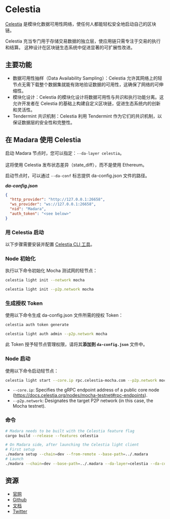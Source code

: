 
# Celestia

[Celestia](https://celestia.org/) 是模块化数据可用性网络，使任何人都能轻松安全地启动自己的区块链。

Celestia 充当专门用于存储交易数据的独立层，使应用链只需专注于交易的执行和结算。
这种设计在区块链生态系统中促进显著的可扩展性改进。

## 主要功能

- 数据可用性抽样（Data Availability Sampling）：Celestia 允许其网络上的轻节点无需下载整个数据集就能有效地验证数据的可用性，这确保了网络的可伸缩性。
- 模块化设计：Celestia 的模块化设计将数据可用性与共识和执行功能分离。这允许开发者在 Celestia 的基础上构建自定义区块链，促进生态系统内的创新和灵活性。
- Tendermint 共识机制：Celestia 利用 Tendermint 作为它们的共识机制，以保证数据层的安全性和完整性。

## 在 Madara 使用 Celestia

启动 Madara 节点时，您可以指定：`--da-layer celestia`。<br></br>
这将使用 Celestia 发布状态差异（state_diff），而不是使用 Ethereum。

启动节点时，可以通过 `--da-conf` 标志提供 da-config.json 文件的路径。

_**da-config.json**_

```json
{
  "http_provider": "http://127.0.0.1:26658",
  "ws_provider": "ws://127.0.0.1:26658",
  "nid": "Madara",
  "auth_token": "<see below>"
}
```

### 用 Celestia 启动

以下步骤需要安装并配置 [Celestia CLI 工具](https://docs.celestia.org/developers/node-tutorial)。

<Steps>

### Node 初始化

执行以下命令初始化 Mocha 测试网的轻节点：

```bash
celestia light init --network mocha
```

```bash
celestia light init --p2p.network mocha
```

### 生成授权 Token

使用以下命令生成 da-config.json 文件所需的授权 Token：

```bash
celestia auth token generate
```

```bash
celestia light auth admin --p2p.network mocha
```

此 Token 授予轻节点管理权限，请将其**添加到 `da-config.json`** 文件中。

### Node 启动

使用以下命令启动轻节点：

```bash
celestia light start --core.ip rpc.celestia-mocha.com --p2p.network mocha
```

- `--core.ip`: Specifies the gRPC endpoint address of a public core node (https://docs.celestia.org/nodes/mocha-testnet#rpc-endpoints).
- `--p2p.network`: Designates the target P2P network (in this case, the Mocha testnet).

</Steps>

### 命令

```bash
# Madara needs to be built with the Celestia feature flag
cargo build --release --features celestia

# On Madara side, after launching the Celestia light client
# First setup
./madara setup --chain=dev --from-remote --base-path=../.madara
# Launch
./madara --chain=dev --base-path=../.madara --da-layer=celestia --da-conf=/home/da-config.json --force-authoring –alice

```

## 资源

- [官网](https://celestia.org/)
- [Github](https://github.com/celestiaorg)
- [文档](https://docs.celestia.org/)
- [Twitter](https://twitter.com/CelestiaOrg)
